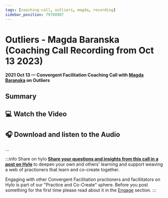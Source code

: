 ```yaml
---
tags: [coaching-call, outliers, magda, recording]
sidebar_position: 79768987
---
```



# Outliers - Magda Baranska (Coaching Call Recording from Oct 13 2023)

**2021 Oct 13 — Convergent Facilitation Coaching Call with [Magda Baranska](/about#magda-baranska) on Outliers**

## Summary

## 💻 Watch the Video

<LiteYouTubeEmbed
              id="2FbQkfwpdZg"
              params="autoplay=1&autohide=1&showinfo=0&rel=0"
              title="Outliers - Convergent Facilitation Coaching Call with Magda Baranska"
              poster="maxresdefault"
              webp
            />


## 🎧 Download and listen to the Audio


...


:::info Share on hylo
**[Share your questions and insights from this call in a post on Hylo](https://www.hylo.com/groups/convergent-facilitation/create/post?newPostType=discussion)** to deepen your own and others' learning and support weaving a web of practioners that learn and co-create together.

Engaging with other Convergent Facilitation practioners and faciliitators on Hylo is part of our "Practice and Co-Create" sphere. Before you post something for the first time please read about it in the [Engage](/engage/spheres-for-engaging) section.
:::
